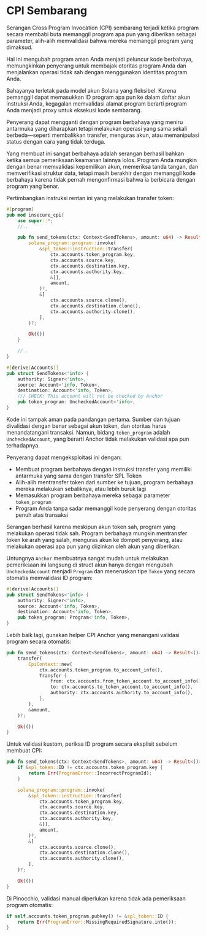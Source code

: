 
# CPI Sembarang

Serangan Cross Program Invocation (CPI) sembarang terjadi ketika program secara membabi buta memanggil program apa pun yang diberikan sebagai parameter, alih-alih memvalidasi bahwa mereka memanggil program yang dimaksud.

Hal ini mengubah program aman Anda menjadi peluncur kode berbahaya, memungkinkan penyerang untuk membajak otoritas program Anda dan menjalankan operasi tidak sah dengan menggunakan identitas program Anda.

Bahayanya terletak pada model akun Solana yang fleksibel. Karena pemanggil dapat memasukkan ID program apa pun ke dalam daftar akun instruksi Anda, kegagalan memvalidasi alamat program berarti program Anda menjadi proxy untuk eksekusi kode sembarang.

Penyerang dapat mengganti dengan program berbahaya yang meniru antarmuka yang diharapkan tetapi melakukan operasi yang sama sekali berbeda—seperti membalikkan transfer, menguras akun, atau memanipulasi status dengan cara yang tidak terduga.

Yang membuat ini sangat berbahaya adalah serangan berhasil bahkan ketika semua pemeriksaan keamanan lainnya lolos. Program Anda mungkin dengan benar memvalidasi kepemilikan akun, memeriksa tanda tangan, dan memverifikasi struktur data, tetapi masih berakhir dengan memanggil kode berbahaya karena tidak pernah mengonfirmasi bahwa ia berbicara dengan program yang benar.

<ArticleSection name="Anchor" id="anchor" level="h2" />

Pertimbangkan instruksi rentan ini yang melakukan transfer token:

```rust
#[program]
pub mod insecure_cpi{
    use super::*;
    //..

    pub fn send_tokens(ctx: Context<SendTokens>, amount: u64) -> Result<()> {
        solana_program::program::invoke(
            &spl_token::instruction::transfer(
                ctx.accounts.token_program.key,
                ctx.accounts.source.key,
                ctx.accounts.destination.key,
                ctx.accounts.authority.key,
                &[],
                amount,
            )?,
            &[
                ctx.accounts.source.clone(),
                ctx.accounts.destination.clone(),
                ctx.accounts.authority.clone(),
            ],
        )?;

        Ok(())
    }

    //..
}

#[derive(Accounts)]
pub struct SendTokens<'info> {
    authority: Signer<'info>,
    source: Account<'info, Token>,
    destination: Account<'info, Token>,
    /// CHECK: This account will not be checked by Anchor
    pub token_program: UncheckedAccount<'info>,
}
```

Kode ini tampak aman pada pandangan pertama. Sumber dan tujuan divalidasi dengan benar sebagai akun token, dan otoritas harus menandatangani transaksi. Namun, bidang `token_program` adalah `UncheckedAccount`, yang berarti Anchor tidak melakukan validasi apa pun terhadapnya.

Penyerang dapat mengeksploitasi ini dengan:
- Membuat program berbahaya dengan instruksi transfer yang memiliki antarmuka yang sama dengan transfer SPL Token
- Alih-alih mentransfer token dari sumber ke tujuan, program berbahaya mereka melakukan sebaliknya, atau lebih buruk lagi
- Memasukkan program berbahaya mereka sebagai parameter `token_program`
- Program Anda tanpa sadar memanggil kode penyerang dengan otoritas penuh atas transaksi

Serangan berhasil karena meskipun akun token sah, program yang melakukan operasi tidak sah. Program berbahaya mungkin mentransfer token ke arah yang salah, menguras akun ke dompet penyerang, atau melakukan operasi apa pun yang diizinkan oleh akun yang diberikan.

Untungnya `Anchor` membuatnya sangat mudah untuk melakukan pemeriksaan ini langsung di struct akun hanya dengan mengubah `UncheckedAccount` menjadi `Program` dan meneruskan tipe `Token` yang secara otomatis memvalidasi ID program:

```rust
#[derive(Accounts)]
pub struct SendTokens<'info> {
    authority: Signer<'info>,
    source: Account<'info, Token>,
    destination: Account<'info, Token>,
    pub token_program: Program<'info, Token>,
}
```

Lebih baik lagi, gunakan helper CPI Anchor yang menangani validasi program secara otomatis:

```rust
pub fn send_tokens(ctx: Context<SendTokens>, amount: u64) -> Result<()> {
    transfer(
        CpiContext::new(
            ctx.accounts.token_program.to_account_info(),
            Transfer {
                from: ctx.accounts.from_token_account.to_account_info(),
                to: ctx.accounts.to_token_account.to_account_info(),
                authority: ctx.accounts.authority.to_account_info(),
            },
        ),
        &amount,
    )?;

    Ok(())
}
```

Untuk validasi kustom, periksa ID program secara eksplisit sebelum membuat CPI:

```rust
pub fn send_tokens(ctx: Context<SendTokens>, amount: u64) -> Result<()> {
    if &spl_token::ID != ctx.accounts.token_program.key {
        return Err(ProgramError::IncorrectProgramId);
    }

    solana_program::program::invoke(
        &spl_token::instruction::transfer(
            ctx.accounts.token_program.key,
            ctx.accounts.source.key,
            ctx.accounts.destination.key,
            ctx.accounts.authority.key,
            &[],
            amount,
        )?,
        &[
            ctx.accounts.source.clone(),
            ctx.accounts.destination.clone(),
            ctx.accounts.authority.clone(),
        ],
    )?;

    Ok(())
}
```

<ArticleSection name="Pinocchio" id="pinocchio" level="h2" />

Di Pinocchio, validasi manual diperlukan karena tidak ada pemeriksaan program otomatis:

```rust
if self.accounts.token_program.pubkey() != &spl_token::ID {
    return Err(ProgramError::MissingRequiredSignature.into());
}
```
